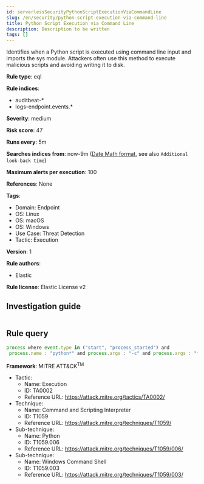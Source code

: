 ```yaml
---
id: serverlessSecurityPythonScriptExecutionViaCommandLine
slug: /en/security/python-script-execution-via-command-line
title: Python Script Execution via Command Line
description: Description to be written
tags: []
---
```


<div id="python-script-execution-via-command-line"></div>

Identifies when a Python script is executed using command line input and imports the sys module. Attackers often use this method to execute malicious scripts and avoiding writing it to disk.

**Rule type**: eql

**Rule indices**: 

* auditbeat-*
* logs-endpoint.events.*

**Severity**: medium

**Risk score**: 47

**Runs every**: 5m

**Searches indices from**: now-9m ([Date Math format](((ref))/common-options.html#date-math), see also <DocLink id="serverlessSecurityRulesUiCreate" section="set-the-rules-schedule">`Additional look-back time`</DocLink>)

**Maximum alerts per execution**: 100

**References**: None

**Tags**: 

* Domain: Endpoint
* OS: Linux
* OS: macOS
* OS: Windows
* Use Case: Threat Detection
* Tactic: Execution

**Version**: 1

**Rule authors**: 

* Elastic

**Rule license**: Elastic License v2

## Investigation guide

```markdown

```

## Rule query

```js
process where event.type in ("start", "process_started") and
 process.name : "python*" and process.args : "-c" and process.args : "*import*sys*"

```

**Framework**: MITRE ATT&CK<sup>TM</sup>

* Tactic:
    * Name: Execution
    * ID: TA0002
    * Reference URL: https://attack.mitre.org/tactics/TA0002/
* Technique:
    * Name: Command and Scripting Interpreter
    * ID: T1059
    * Reference URL: https://attack.mitre.org/techniques/T1059/
* Sub-technique:
    * Name: Python
    * ID: T1059.006
    * Reference URL: https://attack.mitre.org/techniques/T1059/006/
* Sub-technique:
    * Name: Windows Command Shell
    * ID: T1059.003
    * Reference URL: https://attack.mitre.org/techniques/T1059/003/

